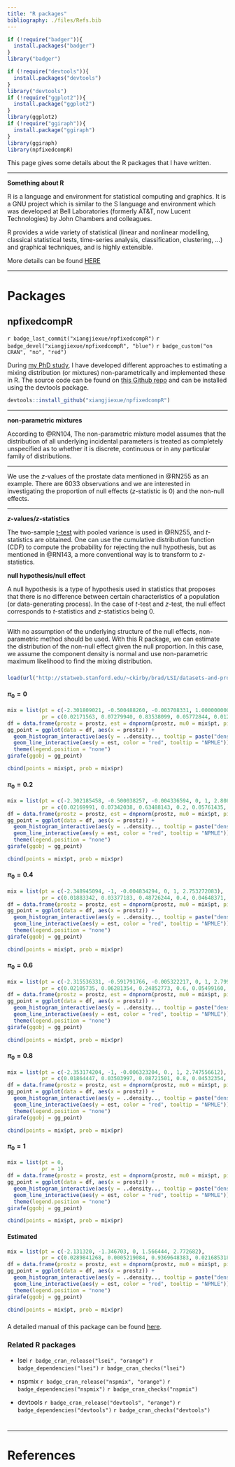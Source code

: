 ```yaml
---
title: "R packages"
bibliography: ./files/Refs.bib
---
```


```r
if (!require("badger")){
  install.packages("badger")
}
library("badger")

if (!require("devtools")){
  install.packages("devtools")
}
library("devtools")
if (!require("ggplot2")){
  install.package("ggplot2")
}
library(ggplot2)
if (!require("ggiraph")){
  install.package("ggiraph")
}
library(ggiraph)
library(npfixedcompR)
```

This page gives some details about the R packages that I have written.

***
**Something about R**


R is a language and environment for statistical computing and graphics. It is a
GNU project which is similar to the S language and environment which was 
developed at Bell Laboratories (formerly AT&T, now Lucent Technologies) by John 
Chambers and colleagues.

R provides a wide variety of statistical (linear and nonlinear modelling, 
classical statistical tests, time-series analysis, classification, clustering, 
...) and graphical techniques, and is highly extensible.

More details can be found [HERE](https://r-project.org/)

***

# Packages {.tabset}

## npfixedcompR

`r badge_last_commit("xiangjiexue/npfixedcompR")` 
`r badge_devel("xiangjiexue/npfixedcompR", "blue")`
`r badge_custom("on CRAN", "no", "red")`

During [my PhD study](./phdthesis.html), I have developed different approaches
to estimating a mixing distribution (or mixtures) non-parametrically and 
implemented these in R. The source code can be found on 
[this Github repo](https://github.com/xiangjiexue/npfixedcompR) and can be
installed using the devtools package.

```r
devtools::install_github("xiangjiexue/npfixedcompR")
```

***
**non-parametric mixtures**

According to @RN104, The non-parametric mixture model assumes that the 
distribution of all underlying incidental parameters is treated as completely 
unspecified as to whether it is discrete, continuous or in any particular family
of distributions.

***

We use the $z$-values of the prostate data mentioned in @RN255 as an example.
There are 6033 observations and we are interested in investigating the
proportion of null effects ($z$-statistic is 0) and the non-null effects. 

***
**$z$-values/$z$-statistics**

The two-sample [t-test](https://en.wikipedia.org/wiki/Student%27s_t-test) with
pooled variance is used in @RN255, and $t$-statistics are obtained. One can use
the cumulative distribution function (CDF) to compute the probability for
rejecting the null hypothesis, but as mentioned in @RN143, a more conventional 
way is to transform to $z$-statistics.

**null hypothesis/null effect**

A null hypothesis is a type of hypothesis used in statistics that proposes that
there is no difference between certain characteristics of a population (or 
data-generating process). In the case of $t$-test and $z$-test, the null effect
corresponds to $t$-statistics and $z$-statistics being 0.

***

With no assumption of the underlying structure of the null effects, non-parametric
method should be used. With this R package, we can estimate the distribution
of the non-null effect given the null proportion. In this case, we assume the
component density is normal and use non-parametric maximum likelihood to find
the mixing distribution.

### {.tabset}

```r
load(url("http://statweb.stanford.edu/~ckirby/brad/LSI/datasets-and-programs/data/prostz.RData"))
```

#### $\pi_0 = 0$

```r
mix = list(pt = c(-2.301809021, -0.500488260, -0.003708331, 1.000000000, 2.809330991),
           pr = c(0.02171563, 0.07279940, 0.83538099, 0.05772844, 0.01237554))
df = data.frame(prostz = prostz, est = dnpnorm(prostz, mu0 = mix$pt, pi0 = mix$pr))
gg_point = ggplot(data = df, aes(x = prostz)) +
  geom_histogram_interactive(aes(y = ..density.., tooltip = paste("density is", ..density..)), binwidth = density(df$prostz)$bw) +
  geom_line_interactive(aes(y = est, color = "red", tooltip = "NPMLE")) +
  theme(legend.position = "none")
girafe(ggobj = gg_point)
```

```r
cbind(points = mix$pt, prob = mix$pr)
```

#### $\pi_0 = 0.2$

```r
mix = list(pt = c(-2.302185458, -0.500038257, -0.004336594, 0, 1, 2.808962800),
           pr = c(0.02169991, 0.07342038, 0.63488143, 0.2, 0.05761435, 0.01238394))
df = data.frame(prostz = prostz, est = dnpnorm(prostz, mu0 = mix$pt, pi0 = mix$pr))
gg_point = ggplot(data = df, aes(x = prostz)) +
  geom_histogram_interactive(aes(y = ..density.., tooltip = paste("density is", ..density..)), binwidth = density(df$prostz)$bw) +
  geom_line_interactive(aes(y = est, color = "red", tooltip = "NPMLE")) +
  theme(legend.position = "none")
girafe(ggobj = gg_point)
```

```r
cbind(points = mix$pt, prob = mix$pr)
```

#### $\pi_0 = 0.4$

```r
mix = list(pt = c(-2.348945094, -1, -0.004834294, 0, 1, 2.753272083),
           pr = c(0.01883342, 0.03377183, 0.48726244, 0.4, 0.04648371, 0.01364860))
df = data.frame(prostz = prostz, est = dnpnorm(prostz, mu0 = mix$pt, pi0 = mix$pr))
gg_point = ggplot(data = df, aes(x = prostz)) +
  geom_histogram_interactive(aes(y = ..density.., tooltip = paste("density is", ..density..)), binwidth = density(df$prostz)$bw) +
  geom_line_interactive(aes(y = est, color = "red", tooltip = "NPMLE")) +
  theme(legend.position = "none")
girafe(ggobj = gg_point)
```

```r
cbind(points = mix$pt, prob = mix$pr)
```

#### $\pi_0 = 0.6$

```r
mix = list(pt = c(-2.315536331, -0.591791766, -0.005322217, 0, 1, 2.799648740),
           pr = c(0.02105735, 0.06281354, 0.24852773, 0.6, 0.05499160, 0.01260978))
df = data.frame(prostz = prostz, est = dnpnorm(prostz, mu0 = mix$pt, pi0 = mix$pr))
gg_point = ggplot(data = df, aes(x = prostz)) +
  geom_histogram_interactive(aes(y = ..density.., tooltip = paste("density is", ..density..)), binwidth = density(df$prostz)$bw) +
  geom_line_interactive(aes(y = est, color = "red", tooltip = "NPMLE")) +
  theme(legend.position = "none")
girafe(ggobj = gg_point)
```

```r
cbind(points = mix$pt, prob = mix$pr)
```

#### $\pi_0 = 0.8$

```r
mix = list(pt = c(-2.353174204, -1, -0.006323204, 0., 1, 2.747556612),
           pr = c(0.01864447, 0.03503997, 0.08721501, 0.8, 0.04532354, 0.01377701))
df = data.frame(prostz = prostz, est = dnpnorm(prostz, mu0 = mix$pt, pi0 = mix$pr))
gg_point = ggplot(data = df, aes(x = prostz)) +
  geom_histogram_interactive(aes(y = ..density.., tooltip = paste("density is", ..density..)), binwidth = density(df$prostz)$bw) +
  geom_line_interactive(aes(y = est, color = "red", tooltip = "NPMLE")) +
  theme(legend.position = "none")
girafe(ggobj = gg_point)
```

```r
cbind(points = mix$pt, prob = mix$pr)
```

#### $\pi_0 = 1$

```r
mix = list(pt = 0,
           pr = 1)
df = data.frame(prostz = prostz, est = dnpnorm(prostz, mu0 = mix$pt, pi0 = mix$pr))
gg_point = ggplot(data = df, aes(x = prostz)) +
  geom_histogram_interactive(aes(y = ..density.., tooltip = paste("density is", ..density..)), binwidth = density(df$prostz)$bw) +
  geom_line_interactive(aes(y = est, color = "red", tooltip = "NPMLE")) +
  theme(legend.position = "none")
girafe(ggobj = gg_point)
```

```r
cbind(points = mix$pt, prob = mix$pr)
```

#### Estimated

```r
mix = list(pt = c(-2.131320, -1.346703, 0, 1.566444, 2.772682),
           pr = c(0.0289841268, 0.0005219084, 0.9369648383, 0.0216853183, 0.0118438083))
df = data.frame(prostz = prostz, est = dnpnorm(prostz, mu0 = mix$pt, pi0 = mix$pr))
gg_point = ggplot(data = df, aes(x = prostz)) +
  geom_histogram_interactive(aes(y = ..density.., tooltip = paste("density is", ..density..)), binwidth = density(df$prostz)$bw) +
  geom_line_interactive(aes(y = est, color = "red", tooltip = "NPMLE")) +
  theme(legend.position = "none")
girafe(ggobj = gg_point)
```

```r
cbind(points = mix$pt, prob = mix$pr)
```

### {-}

A detailed manual of this package can be found 
[here](https://xiangjiexue.github.io/npfixedcompR).

### Related R packages

* lsei `r badge_cran_release("lsei", "orange")` 
`r badge_dependencies("lsei")` `r badge_cran_checks("lsei")`

* nspmix `r badge_cran_release("nspmix", "orange")` 
`r badge_dependencies("nspmix")` `r badge_cran_checks("nspmix")`

* devtools `r badge_cran_release("devtools", "orange")` 
`r badge_dependencies("devtools")` `r badge_cran_checks("devtools")`

# {-}

***

# References
